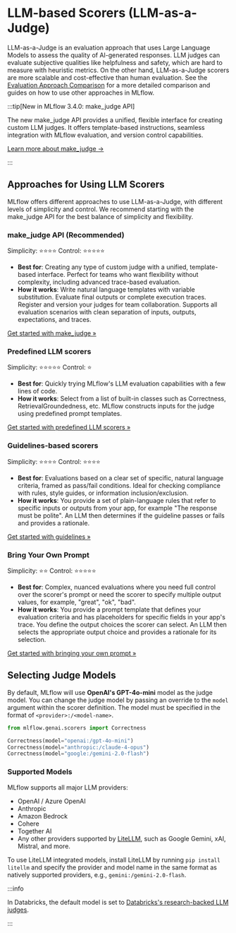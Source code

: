 
# LLM-based Scorers (LLM-as-a-Judge)

LLM-as-a-Judge is an evaluation approach that uses Large Language Models to assess the quality of AI-generated responses. LLM judges can evaluate subjective qualities like helpfulness and safety, which are hard to measure with heuristic metrics. On the other hand, LLM-as-a-Judge scorers are more scalable and cost-effective than human evaluation. See the [Evaluation Approach Comparison](/genai/eval-monitor/scorers#evaluation-approaches-comparison) for a more detailed comparison and guides on how to use other approaches in MLflow.

:::tip[New in MLflow 3.4.0: make_judge API]

The new <APILink fn="mlflow.genai.judges.make_judge">make_judge</APILink> API provides a unified, flexible interface for creating custom LLM judges. It offers template-based instructions, seamless integration with MLflow evaluation, and version control capabilities.

[Learn more about make_judge →](/genai/eval-monitor/scorers/llm-judge/make-judge)

:::

## Approaches for Using LLM Scorers

MLflow offers different approaches to use LLM-as-a-Judge, with different levels of simplicity and control. We recommend starting with the make_judge API for the best balance of simplicity and flexibility.

### make_judge API (Recommended)

Simplicity: ⭐⭐⭐⭐
Control: ⭐⭐⭐⭐⭐

- **Best for**: Creating any type of custom judge with a unified, template-based interface. Perfect for teams who want flexibility without complexity, including advanced trace-based evaluation.
- **How it works**: Write natural language templates with variable substitution. Evaluate final outputs or complete execution traces. Register and version your judges for team collaboration. Supports all evaluation scenarios with clean separation of inputs, outputs, expectations, and traces.

[Get started with make_judge »](/genai/eval-monitor/scorers/llm-judge/make-judge)

### Predefined LLM scorers

Simplicity: ⭐⭐⭐⭐⭐
Control: ⭐

- **Best for**: Quickly trying MLflow's LLM evaluation capabilities with a few lines of code.
- **How it works**: Select from a list of built-in classes such as Correctness, RetrievalGroundedness, etc. MLflow constructs inputs for the judge using predefined prompt templates.

[Get started with predefined LLM scorers »](/genai/eval-monitor/scorers/llm-judge/predefined)

### Guidelines-based scorers

Simplicity: ⭐⭐⭐⭐
Control: ⭐⭐⭐⭐

- **Best for**: Evaluations based on a clear set of specific, natural language criteria, framed as pass/fail conditions. Ideal for checking compliance with rules, style guides, or information inclusion/exclusion.
- **How it works**: You provide a set of plain-language rules that refer to specific inputs or outputs from your app, for example "The response must be polite". An LLM then determines if the guideline passes or fails and provides a rationale.

[Get started with guidelines »](/genai/eval-monitor/scorers/llm-judge/guidelines)

### Bring Your Own Prompt

Simplicity: ⭐⭐
Control: ⭐⭐⭐⭐⭐

- **Best for**: Complex, nuanced evaluations where you need full control over the scorer's prompt or need the scorer to specify multiple output values, for example, "great", "ok", "bad".
- **How it works**: You provide a prompt template that defines your evaluation criteria and has placeholders for specific fields in your app's trace. You define the output choices the scorer can select. An LLM then selects the appropriate output choice and provides a rationale for its selection.

[Get started with bringing your own prompt »](/genai/eval-monitor/scorers/llm-judge/prompt)

## Selecting Judge Models

By default, MLflow will use **OpenAI's GPT-4o-mini** model as the judge model. You can change the judge model by passing an override to the `model` argument within the scorer definition. The model must be specified in the format of `<provider>:/<model-name>`.

```python
from mlflow.genai.scorers import Correctness

Correctness(model="openai:/gpt-4o-mini")
Correctness(model="anthropic:/claude-4-opus")
Correctness(model="google:/gemini-2.0-flash")
```

### Supported Models

MLflow supports all major LLM providers:

- OpenAI / Azure OpenAI
- Anthropic
- Amazon Bedrock
- Cohere
- Together AI
- Any other providers supported by [LiteLLM](https://docs.litellm.ai/docs/providers), such as Google Gemini, xAI, Mistral, and more.

To use LiteLLM integrated models, install LiteLLM by running `pip install litellm` and specify the provider and model name in the same format as natively supported providers, e.g., `gemini:/gemini-2.0-flash`.

:::info

In Databricks, the default model is set to <ins>[Databricks's research-backed LLM judges](https://docs.databricks.com/aws/en/mlflow3/genai/eval-monitor/concepts/judges/)</ins>.

:::
